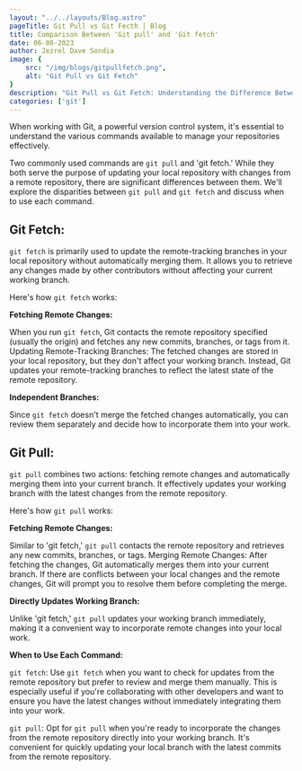```yaml
---
layout: "../../layouts/Blog.astro"
pageTitle: Git Pull vs Git Fecth | Blog
title: Comparison Between 'Git pull' and 'Git fetch'
date: 06-08-2023
author: Jezrel Dave Sondia
image: {
    src: "/img/blogs/gitpullfetch.png",
    alt: "Git Pull vs Git Fetch"
}
description: "Git Pull vs Git Fetch: Understanding the Difference Between git pull and git fetch"
categories: ['git']
---
```


When working with Git, a powerful version control system, it's essential to understand the various commands available to manage your repositories effectively. 

Two commonly used commands are ```git pull``` and 'git fetch.' While they both serve the purpose of updating your local repository with changes from a remote repository, there are significant differences between them. We'll explore the disparities between ```git pull``` and ```git fetch``` and discuss when to use each command.

## Git Fetch:

```git fetch``` is primarily used to update the remote-tracking branches in your local repository without automatically merging them. It allows you to retrieve any changes made by other contributors without affecting your current working branch. 

Here's how ```git fetch``` works:

**Fetching Remote Changes:** 

When you run ```git fetch```, Git contacts the remote repository specified (usually the origin) and fetches any new commits, branches, or tags from it.
Updating Remote-Tracking Branches: The fetched changes are stored in your local repository, but they don't affect your working branch. Instead, Git updates your remote-tracking branches to reflect the latest state of the remote repository.

**Independent Branches:** 

Since ```git fetch``` doesn't merge the fetched changes automatically, you can review them separately and decide how to incorporate them into your work.

## Git Pull:



```git pull``` combines two actions: fetching remote changes and automatically merging them into your current branch. It effectively updates your working branch with the latest changes from the remote repository. 

Here's how ```git pull``` works:

**Fetching Remote Changes:**

Similar to 'git fetch,' ```git pull``` contacts the remote repository and retrieves any new commits, branches, or tags.
Merging Remote Changes: After fetching the changes, Git automatically merges them into your current branch. If there are conflicts between your local changes and the remote changes, Git will prompt you to resolve them before completing the merge.

**Directly Updates Working Branch:** 

Unlike 'git fetch,' ```git pull``` updates your working branch immediately, making it a convenient way to incorporate remote changes into your local work.

**When to Use Each Command:**

```git fetch```: Use ```git fetch``` when you want to check for updates from the remote repository but prefer to review and merge them manually. This is especially useful if you're collaborating with other developers and want to ensure you have the latest changes without immediately integrating them into your work.

```git pull```: Opt for ```git pull``` when you're ready to incorporate the changes from the remote repository directly into your working branch. It's convenient for quickly updating your local branch with the latest commits from the remote repository.

